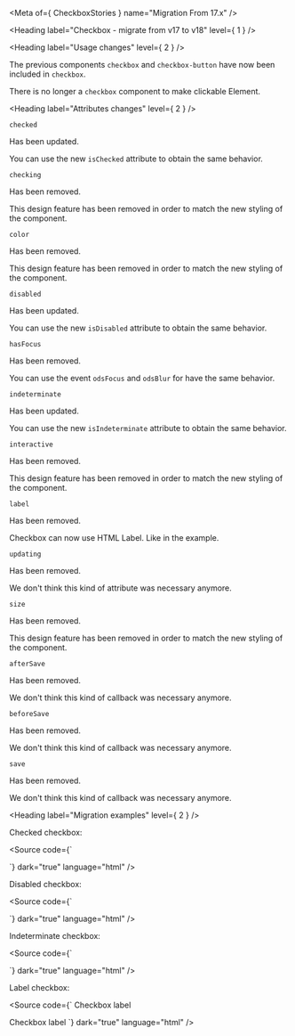 
<Meta of={ CheckboxStories } name="Migration From 17.x" />

<Heading label="Checkbox - migrate from v17 to v18" level={ 1 } />

<Heading label="Usage changes" level={ 2 } />

The previous components `checkbox` and `checkbox-button` have now been included in `checkbox`.

There is no longer a `checkbox` component to make clickable Element.

<Heading label="Attributes changes" level={ 2 } />

`checked` <OdsBadge color="information" label="Updated" size="sm" />

Has been updated.

You can use the new `isChecked` attribute to obtain the same behavior.

`checking` <OdsBadge color="critical" label="Removed" size="sm" />

Has been removed.

This design feature has been removed in order to match the new styling of the component.

`color` <OdsBadge color="critical" label="Removed" size="sm" />

Has been removed.

This design feature has been removed in order to match the new styling of the component.

`disabled` <OdsBadge color="information" label="Updated" size="sm" />

Has been updated.

You can use the new `isDisabled` attribute to obtain the same behavior.

`hasFocus` <OdsBadge color="critical" label="Removed" size="sm" />

Has been removed.

You can use the event `odsFocus` and `odsBlur` for have the same behavior.

`indeterminate` <OdsBadge color="information" label="Updated" size="sm" />

Has been updated.

You can use the new `isIndeterminate` attribute to obtain the same behavior.

`interactive` <OdsBadge color="critical" label="Removed" size="sm" />

Has been removed.

This design feature has been removed in order to match the new styling of the component.

`label` <OdsBadge color="critical" label="Removed" size="sm" />

Has been removed.

Checkbox can now use HTML Label. Like in the example.

`updating` <OdsBadge color="critical" label="Removed" size="sm" />

Has been removed.

We don't think this kind of attribute was necessary anymore.

`size` <OdsBadge color="critical" label="Removed" size="sm" />

Has been removed.

This design feature has been removed in order to match the new styling of the component.

`afterSave` <OdsBadge color="critical" label="Removed" size="sm" />

Has been removed.

We don't think this kind of callback was necessary anymore.

`beforeSave` <OdsBadge color="critical" label="Removed" size="sm" />

Has been removed.

We don't think this kind of callback was necessary anymore.

`save` <OdsBadge color="critical" label="Removed" size="sm" />

Has been removed.

We don't think this kind of callback was necessary anymore.

<Heading label="Migration examples" level={ 2 } />

Checked checkbox:

<Source code={`
<osds-checkbox checked>
  <osds-checkbox-button></osds-checkbox-button>
</osds-checkbox>

<!-- is now -->

<ods-checkbox is-checked></ods-checkbox>
`}
        dark="true"
        language="html" />

Disabled checkbox:

<Source code={`
<osds-checkbox disabled>
  <osds-checkbox-button></osds-checkbox-button>
</osds-checkbox>

<!-- is now -->

<ods-checkbox is-disabled></ods-checkbox>
`}
        dark="true"
        language="html" />

Indeterminate checkbox:

<Source code={`
<osds-checkbox>
  <osds-checkbox-button indeterminate></osds-checkbox-button>
</osds-checkbox>

<!-- is now -->

<ods-checkbox is-indeterminate></ods-checkbox>
`}
        dark="true"
        language="html" />

Label checkbox:

<Source code={`
<osds-checkbox>
  <osds-checkbox-button>
     <span slot="end">
      Checkbox label
    </span>
  </osds-checkbox-button>
</osds-checkbox>

<!-- is now -->

<ods-checkbox input-id="migration-label"></ods-checkbox>
<label for="migration-label">Checkbox label</label>
`}
        dark="true"
        language="html" />
